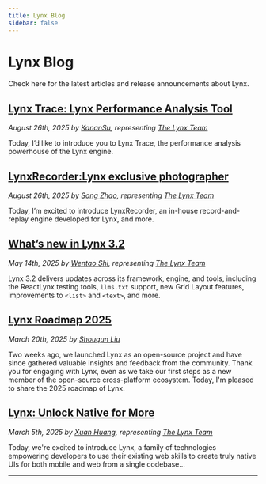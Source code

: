 ```yaml
---
title: Lynx Blog
sidebar: false
---
```


# Lynx Blog

Check here for the latest articles and release announcements about Lynx.

## [Lynx Trace: Lynx Performance Analysis Tool](/blog/lynx-trace)

_August 26th, 2025 by [KananSu](https://github.com/KananSu), representing [The Lynx Team](https://x.com/lynxjs_org)_

Today, I’d like to introduce you to Lynx Trace, the performance analysis powerhouse of the Lynx engine.

## [LynxRecorder:Lynx exclusive photographer](/blog/lynx-recorder)

_August 26th, 2025 by [Song Zhao](https://github.com/ZhaosongGOO), representing [The Lynx Team](https://x.com/lynxjs_org)_

Today, I’m excited to introduce LynxRecorder, an in-house record-and-replay engine developed for Lynx, and more.

## [What’s new in Lynx 3.2](/blog/lynx-3-2)

_May 14th, 2025 by [Wentao Shi](https://github.com/toretto-wt), representing [The Lynx Team](https://x.com/lynxjs_org)_

Lynx 3.2 delivers updates across its framework, engine, and tools, including the ReactLynx testing tools, `llms.txt` support, new Grid Layout features, improvements to `<list>` and `<text>`, and more.

## [Lynx Roadmap 2025](/blog/lynx-open-source-roadmap-2025)

_March 20th, 2025 by [Shouqun Liu](https://github.com/Shouqun)_

Two weeks ago, we launched Lynx as an open-source project and have since gathered valuable insights and feedback from the community. Thank you for engaging with Lynx, even as we take our first steps as a new member of the open-source cross-platform ecosystem. Today, I'm pleased to share the 2025 roadmap of Lynx.

## [Lynx: Unlock Native for More](/blog/lynx-unlock-native-for-more)

_March 5th, 2025 by [Xuan Huang](https://x.com/huxpro), representing [The Lynx Team](https://x.com/lynxjs_org)_

Today, we're excited to introduce Lynx, a family of technologies empowering developers to use their existing web skills to create truly native UIs for both mobile and web from a single codebase...

---
